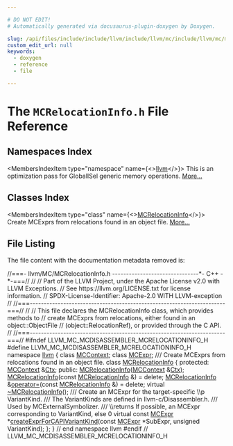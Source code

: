 ```yaml
---

# DO NOT EDIT!
# Automatically generated via docusaurus-plugin-doxygen by Doxygen.

slug: /api/files/include/include/llvm/include/llvm/mc/include/llvm/mc/mcdisassembler/mcrelocationinfo-h
custom_edit_url: null
keywords:
  - doxygen
  - reference
  - file

---
```





# The `MCRelocationInfo.h` File Reference

<DoxygenPage pluginConfig={pluginConfig}>



## Namespaces Index

<MembersIndex>

<MembersIndexItem
  type="namespace"
  name={<><a href="/docs/api/namespaces/llvm">llvm</a></>}>
This is an optimization pass for GlobalISel generic memory operations. <a href="/docs/api/namespaces/llvm/#details">More...</a>
</MembersIndexItem>

</MembersIndex>

## Classes Index

<MembersIndex>

<MembersIndexItem
  type="class"
  name={<><a href="/docs/api/classes/llvm/mcrelocationinfo">MCRelocationInfo</a></>}>
Create MCExprs from relocations found in an object file. <a href="/docs/api/classes/llvm/mcrelocationinfo/#details">More...</a>
</MembersIndexItem>

</MembersIndex>


## File Listing

The file content with the documentation metadata removed is:

<ProgramListing>

<Link id="l00001" /><CodeLine lineNumber="1"><Highlight kind="comment">//===- llvm/MC/MCRelocationInfo.h -------------------------------&#42;- C++ -&#42;-===//</Highlight><Highlight kind="normal"></Highlight></CodeLine>
<Link id="l00002" /><CodeLine lineNumber="2"><Highlight kind="normal"></Highlight><Highlight kind="comment">//</Highlight><Highlight kind="normal"></Highlight></CodeLine>
<Link id="l00003" /><CodeLine lineNumber="3"><Highlight kind="normal"></Highlight><Highlight kind="comment">// Part of the LLVM Project, under the Apache License v2.0 with LLVM Exceptions.</Highlight><Highlight kind="normal"></Highlight></CodeLine>
<Link id="l00004" /><CodeLine lineNumber="4"><Highlight kind="normal"></Highlight><Highlight kind="comment">// See https://llvm.org/LICENSE.txt for license information.</Highlight><Highlight kind="normal"></Highlight></CodeLine>
<Link id="l00005" /><CodeLine lineNumber="5"><Highlight kind="normal"></Highlight><Highlight kind="comment">// SPDX-License-Identifier: Apache-2.0 WITH LLVM-exception</Highlight><Highlight kind="normal"></Highlight></CodeLine>
<Link id="l00006" /><CodeLine lineNumber="6"><Highlight kind="normal"></Highlight><Highlight kind="comment">//</Highlight><Highlight kind="normal"></Highlight></CodeLine>
<Link id="l00007" /><CodeLine lineNumber="7"><Highlight kind="normal"></Highlight><Highlight kind="comment">//===----------------------------------------------------------------------===//</Highlight><Highlight kind="normal"></Highlight></CodeLine>
<Link id="l00008" /><CodeLine lineNumber="8"><Highlight kind="normal"></Highlight><Highlight kind="comment">//</Highlight><Highlight kind="normal"></Highlight></CodeLine>
<Link id="l00009" /><CodeLine lineNumber="9"><Highlight kind="normal"></Highlight><Highlight kind="comment">// This file declares the MCRelocationInfo class, which provides methods to</Highlight><Highlight kind="normal"></Highlight></CodeLine>
<Link id="l00010" /><CodeLine lineNumber="10"><Highlight kind="normal"></Highlight><Highlight kind="comment">// create MCExprs from relocations, either found in an object::ObjectFile</Highlight><Highlight kind="normal"></Highlight></CodeLine>
<Link id="l00011" /><CodeLine lineNumber="11"><Highlight kind="normal"></Highlight><Highlight kind="comment">// (object::RelocationRef), or provided through the C API.</Highlight><Highlight kind="normal"></Highlight></CodeLine>
<Link id="l00012" /><CodeLine lineNumber="12"><Highlight kind="normal"></Highlight><Highlight kind="comment">//</Highlight><Highlight kind="normal"></Highlight></CodeLine>
<Link id="l00013" /><CodeLine lineNumber="13"><Highlight kind="normal"></Highlight><Highlight kind="comment">//===----------------------------------------------------------------------===//</Highlight><Highlight kind="normal"></Highlight></CodeLine>
<Link id="l00014" /><CodeLine lineNumber="14"><Highlight kind="normal"></Highlight></CodeLine>
<Link id="l00015" /><CodeLine lineNumber="15"><Highlight kind="normal"></Highlight><Highlight kind="preprocessor">#ifndef LLVM&#95;MC&#95;MCDISASSEMBLER&#95;MCRELOCATIONINFO&#95;H</Highlight><Highlight kind="normal"></Highlight></CodeLine>
<Link id="l00016" /><CodeLine lineNumber="16"><Highlight kind="normal"></Highlight><Highlight kind="preprocessor">#define LLVM&#95;MC&#95;MCDISASSEMBLER&#95;MCRELOCATIONINFO&#95;H</Highlight><Highlight kind="normal"></Highlight></CodeLine>
<Link id="l00017" /><CodeLine lineNumber="17"><Highlight kind="normal"></Highlight></CodeLine>
<Link id="l00018" /><CodeLine lineNumber="18"><Highlight kind="normal"></Highlight><Highlight kind="keyword">namespace </Highlight><Highlight kind="normal"><a href="/docs/api/namespaces/llvm">llvm</a> &#123;</Highlight></CodeLine>
<Link id="l00019" /><CodeLine lineNumber="19"><Highlight kind="normal"></Highlight></CodeLine>
<Link id="l00020" /><CodeLine lineNumber="20"><Highlight kind="normal"></Highlight><Highlight kind="keyword">class </Highlight><Highlight kind="normal"><a href="/docs/api/classes/llvm/mccontext">MCContext</a>;</Highlight></CodeLine>
<Link id="l00021" /><CodeLine lineNumber="21"><Highlight kind="normal"></Highlight><Highlight kind="keyword">class </Highlight><Highlight kind="normal"><a href="/docs/api/classes/llvm/mcexpr">MCExpr</a>;</Highlight></CodeLine>
<Link id="l00022" /><CodeLine lineNumber="22"><Highlight kind="normal"></Highlight><Highlight kind="comment"></Highlight></CodeLine>
<Link id="l00023" /><CodeLine lineNumber="23"><Highlight kind="comment">/// Create MCExprs from relocations found in an object file.</Highlight><Highlight kind="normal"></Highlight></CodeLine>
<Link id="l00024" /><CodeLine lineNumber="24" lineLink="/docs/api/classes/llvm/mcrelocationinfo"><Highlight kind="normal"></Highlight><Highlight kind="keyword">class </Highlight><Highlight kind="normal"><a href="/docs/api/classes/llvm/mcrelocationinfo/#a0ccf2f87b7d952eaecd1770fe94ecbba">MCRelocationInfo</a> &#123;</Highlight></CodeLine>
<Link id="l00025" /><CodeLine lineNumber="25"><Highlight kind="normal"></Highlight><Highlight kind="keyword">protected</Highlight><Highlight kind="normal">:</Highlight></CodeLine>
<Link id="l00026" /><CodeLine lineNumber="26" lineLink="/docs/api/classes/llvm/mcrelocationinfo/#a997d65e9708d2e269a7f37c6e1efe51a"><Highlight kind="normal">  <a href="/docs/api/classes/llvm/mccontext">MCContext</a> &amp;<a href="/docs/api/classes/llvm/mcrelocationinfo/#a997d65e9708d2e269a7f37c6e1efe51a">Ctx</a>;</Highlight></CodeLine>
<Link id="l00027" /><CodeLine lineNumber="27"><Highlight kind="normal"></Highlight></CodeLine>
<Link id="l00028" /><CodeLine lineNumber="28"><Highlight kind="normal"></Highlight><Highlight kind="keyword">public</Highlight><Highlight kind="normal">:</Highlight></CodeLine>
<Link id="l00029" /><CodeLine lineNumber="29"><Highlight kind="normal">  <a href="/docs/api/classes/llvm/mcrelocationinfo/#a0ccf2f87b7d952eaecd1770fe94ecbba">MCRelocationInfo</a>(<a href="/docs/api/classes/llvm/mccontext">MCContext</a> &amp;<a href="/docs/api/classes/llvm/mcrelocationinfo/#a997d65e9708d2e269a7f37c6e1efe51a">Ctx</a>);</Highlight></CodeLine>
<Link id="l00030" /><CodeLine lineNumber="30" lineLink="/docs/api/classes/llvm/mcrelocationinfo/#a3b771e166fbc1c5318386c7d3353719c"><Highlight kind="normal">  <a href="/docs/api/classes/llvm/mcrelocationinfo/#a3b771e166fbc1c5318386c7d3353719c">MCRelocationInfo</a>(</Highlight><Highlight kind="keyword">const</Highlight><Highlight kind="normal"> <a href="/docs/api/classes/llvm/mcrelocationinfo/#a0ccf2f87b7d952eaecd1770fe94ecbba">MCRelocationInfo</a> &amp;) = </Highlight><Highlight kind="keyword">delete</Highlight><Highlight kind="normal">;</Highlight></CodeLine>
<Link id="l00031" /><CodeLine lineNumber="31" lineLink="/docs/api/classes/llvm/mcrelocationinfo/#a045cea44e5edb757dc88b5fe1a4f714d"><Highlight kind="normal">  <a href="/docs/api/classes/llvm/mcrelocationinfo/#a0ccf2f87b7d952eaecd1770fe94ecbba">MCRelocationInfo</a> &amp;<a href="/docs/api/classes/llvm/mcrelocationinfo/#a045cea44e5edb757dc88b5fe1a4f714d">operator=</a>(</Highlight><Highlight kind="keyword">const</Highlight><Highlight kind="normal"> <a href="/docs/api/classes/llvm/mcrelocationinfo/#a0ccf2f87b7d952eaecd1770fe94ecbba">MCRelocationInfo</a> &amp;) = </Highlight><Highlight kind="keyword">delete</Highlight><Highlight kind="normal">;</Highlight></CodeLine>
<Link id="l00032" /><CodeLine lineNumber="32" lineLink="/docs/api/classes/llvm/mcrelocationinfo/#af37c83f286699a97d70670d7bd1dc613"><Highlight kind="normal">  </Highlight><Highlight kind="keyword">virtual</Highlight><Highlight kind="normal"> <a href="/docs/api/classes/llvm/mcrelocationinfo/#af37c83f286699a97d70670d7bd1dc613">~MCRelocationInfo</a>();</Highlight></CodeLine>
<Link id="l00033" /><CodeLine lineNumber="33"><Highlight kind="normal"></Highlight><Highlight kind="comment"></Highlight></CodeLine>
<Link id="l00034" /><CodeLine lineNumber="34"><Highlight kind="comment">  /// Create an MCExpr for the target-specific \\p VariantKind.</Highlight></CodeLine>
<Link id="l00035" /><CodeLine lineNumber="35"><Highlight kind="comment">  /// The VariantKinds are defined in llvm-c/Disassembler.h.</Highlight></CodeLine>
<Link id="l00036" /><CodeLine lineNumber="36"><Highlight kind="comment">  /// Used by MCExternalSymbolizer.</Highlight></CodeLine>
<Link id="l00037" /><CodeLine lineNumber="37"><Highlight kind="comment">  /// \\returns If possible, an MCExpr corresponding to VariantKind, else 0</Highlight><Highlight kind="normal"></Highlight></CodeLine>
<Link id="l00038" /><CodeLine lineNumber="38"><Highlight kind="normal">  </Highlight><Highlight kind="keyword">virtual</Highlight><Highlight kind="normal"> </Highlight><Highlight kind="keyword">const</Highlight><Highlight kind="normal"> <a href="/docs/api/classes/llvm/mcexpr">MCExpr</a> &#42;<a href="/docs/api/classes/llvm/mcrelocationinfo/#a4636659aa6c1ac582dedcdd046795f98">createExprForCAPIVariantKind</a>(</Highlight><Highlight kind="keyword">const</Highlight><Highlight kind="normal"> <a href="/docs/api/classes/llvm/mcexpr">MCExpr</a> &#42;SubExpr,</Highlight></CodeLine>
<Link id="l00039" /><CodeLine lineNumber="39"><Highlight kind="normal">                                                     </Highlight><Highlight kind="keywordtype">unsigned</Highlight><Highlight kind="normal"> VariantKind);</Highlight></CodeLine>
<Link id="l00040" /><CodeLine lineNumber="40"><Highlight kind="normal">&#125;;</Highlight></CodeLine>
<Link id="l00041" /><CodeLine lineNumber="41"><Highlight kind="normal"></Highlight></CodeLine>
<Link id="l00042" /><CodeLine lineNumber="42"><Highlight kind="normal">&#125; </Highlight><Highlight kind="comment">// end namespace llvm</Highlight><Highlight kind="normal"></Highlight></CodeLine>
<Link id="l00043" /><CodeLine lineNumber="43"><Highlight kind="normal"></Highlight></CodeLine>
<Link id="l00044" /><CodeLine lineNumber="44"><Highlight kind="normal"></Highlight><Highlight kind="preprocessor">#endif </Highlight><Highlight kind="comment">// LLVM&#95;MC&#95;MCDISASSEMBLER&#95;MCRELOCATIONINFO&#95;H</Highlight><Highlight kind="normal"></Highlight></CodeLine>

</ProgramListing>


</DoxygenPage>

